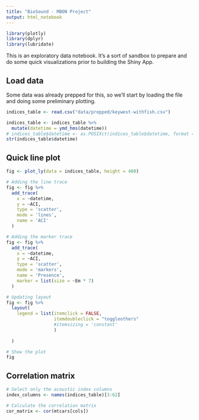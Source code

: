 ```yaml
---
title: "BioSound - MBON Project"
output: html_notebook
---
```


```r
library(plotly)
library(dplyr)
library(lubridate)
```


This is an exploratory data notebook. It's a sort of sandbox to prepare and do some quick visualizations prior to building the Shiny App. 

## Load data
Some data was already prepped for this, so we'll start by loading the file and doing some preliminary plotting. 

```r
indices_table <- read.csv("data/prepped/keywest-withfish.csv")

indices_table <- indices_table %>%
  mutate(datetime = ymd_hms(datetime))
# indices_table$datetime <- as.POSIXct(indices_table$datetime, format = "%Y-%m-%d %H:%M:%S")
str(indices_table$datetime)
```

## Quick line plot


```r
fig <- plot_ly(data = indices_table, height = 400)

# Adding the line trace
fig <- fig %>%
  add_trace(
    x = ~datetime,
    y = ~ACI,
    type = 'scatter',
    mode = 'lines',
    name = 'ACI'
  )

# Adding the marker trace
fig <- fig %>%
  add_trace(
    x = ~datetime,
    y = ~ACI,
    type = 'scatter',
    mode = 'markers',
    name = 'Presence',
    marker = list(size = ~Em * 7)
  )

# Updating layout
fig <- fig %>%
  layout(
    legend = list(itemclick = FALSE, 
                  itemdoubleclick = "toggleothers" 
                  #itemsizing = 'constant'
                  )
    
  )

# Show the plot
fig

```

## Correlation matrix


```r
# Select only the acoustic index columns
index_columns <- names(indices_table)[3:62]

# Calculate the correlation matrix
cor_matrix <- cor(mtcars[cols])


```


